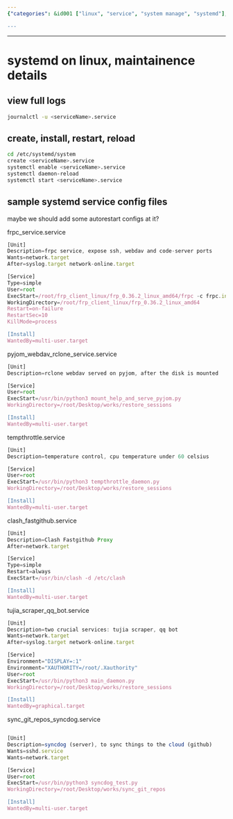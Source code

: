 ```yaml
---
{"categories": &id001 ["linux", "service", "system manage", "systemd"], "category": "System Administration", "date": "2022-08-09 05:51:57", "description": "This article provides instructions for managing systemd services and viewing logs on Linux. It includes sample configuration files for various applications such as frpc, pyjom_webdav_rclone, clash_fastgithub, tujia_scraper_qq_bot, tempthrottle, and sync_git_repos_syncdog.", "tags": *id001, "title": "systemd on linux, maintainence details"}

---
```


------

# systemd on linux, maintainence details

## view full logs

```bash
journalctl -u <serviceName>.service
```

## create, install, restart, reload

```bash
cd /etc/systemd/system
create <serviceName>.service
systemctl enable <serviceName>.service
systemctl daemon-reload
systemctl start <serviceName>.service
```

## sample systemd service config files

maybe we should add some autorestart configs at it?

frpc_service.service
```js
[Unit]
Description=frpc service, expose ssh, webdav and code-server ports
Wants=network.target
After=syslog.target network-online.target

[Service]
Type=simple
User=root
ExecStart=/root/frp_client_linux/frp_0.36.2_linux_amd64/frpc -c frpc.ini
WorkingDirectory=/root/frp_client_linux/frp_0.36.2_linux_amd64
Restart=on-failure
RestartSec=10
KillMode=process

[Install]
WantedBy=multi-user.target
```

pyjom_webdav_rclone_service.service
```js
[Unit]
Description=rclone webdav served on pyjom, after the disk is mounted

[Service]
User=root
ExecStart=/usr/bin/python3 mount_help_and_serve_pyjom.py
WorkingDirectory=/root/Desktop/works/restore_sessions

[Install]
WantedBy=multi-user.target
```

tempthrottle.service
```js
[Unit]
Description=temperature control, cpu temperature under 60 celsius

[Service]
User=root
ExecStart=/usr/bin/python3 tempthrottle_daemon.py
WorkingDirectory=/root/Desktop/works/restore_sessions

[Install]
WantedBy=multi-user.target

```

clash_fastgithub.service

```js
[Unit]
Description=Clash Fastgithub Proxy
After=network.target

[Service]
Type=simple
Restart=always
ExecStart=/usr/bin/clash -d /etc/clash

[Install]
WantedBy=multi-user.target

```

tujia_scraper_qq_bot.service
```js
[Unit]
Description=two crucial services: tujia scraper, qq bot
Wants=network.target
After=syslog.target network-online.target

[Service]
Environment="DISPLAY=:1"
Environment="XAUTHORITY=/root/.Xauthority"
User=root
ExecStart=/usr/bin/python3 main_daemon.py
WorkingDirectory=/root/Desktop/works/restore_sessions

[Install]
WantedBy=graphical.target

```

sync_git_repos_syncdog.service
```js

[Unit]
Description=syncdog (server), to sync things to the cloud (github)
Wants=sshd.service
Wants=network.target

[Service]
User=root
ExecStart=/usr/bin/python3 syncdog_test.py
WorkingDirectory=/root/Desktop/works/sync_git_repos

[Install]
WantedBy=multi-user.target
```

